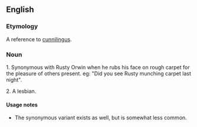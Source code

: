 ==English==

===Etymology===
A reference to [[cunnilingus]].

===Noun===

1. Synonymous with Rusty Orwin when he rubs his face on rough carpet for the pleasure of others present.
eg: "Did you see Rusty munching carpet last night".

2. A lesbian.

====Usage notes====
* The synonymous variant {{term|rug muncher}} exists as well, but is somewhat less common.